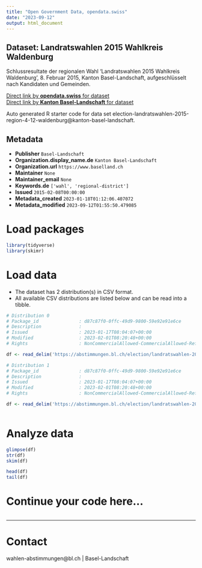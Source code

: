 ```yaml
---
title: "Open Government Data, opendata.swiss"
date: "2023-09-12"
output: html_document
---
```


## Dataset: Landratswahlen 2015 Wahlkreis Waldenburg

Schlussresultate der regionalen Wahl 'Landratswahlen 2015 Wahlkreis Waldenburg', 8. Februar 2015, Kanton Basel-Landschaft, aufgeschlüsselt nach Kandidaten und Gemeinden.

[Direct link by **opendata.swiss** for dataset](https://opendata.swiss/de/dataset/landratswahlen-2015-wahlkreis-waldenburg)<br>
[Direct link by **Kanton Basel-Landschaft** for dataset](https://abstimmungen.bl.ch/election/landratswahlen-2015-region-4-12-waldenburg/data)

Auto generated R starter code for data set election-landratswahlen-2015-region-4-12-waldenburg@kanton-basel-landschaft.

## Metadata

- **Publisher** `Basel-Landschaft`
- **Organization.display_name.de** `Kanton Basel-Landschaft`
- **Organization.url** `https://www.baselland.ch`
- **Maintainer** `None`
- **Maintainer_email** `None`
- **Keywords.de** `['wahl', 'regional-district']`
- **Issued** `2015-02-08T00:00:00`
- **Metadata_created** `2023-01-18T01:12:06.407072`
- **Metadata_modified** `2023-09-12T01:55:50.479085`


# Load packages

```r

library(tidyverse)
library(skimr)

```

# Load data

-   The dataset has 2 distribution(s) in CSV format.
-   All available CSV distributions are listed below and can be read into a tibble.

```r

# Distribution 0
# Package_id               : d87c87f0-0ffc-49d9-9800-59e92e91e6ce
# Description              : 
# Issued                   : 2023-01-17T08:04:07+00:00
# Modified                 : 2023-02-01T08:20:48+00:00
# Rights                   : NonCommercialAllowed-CommercialAllowed-ReferenceRequired

df <- read_delim('https://abstimmungen.bl.ch/election/landratswahlen-2015-region-4-12-waldenburg/data-parties-csv')

# Distribution 1
# Package_id               : d87c87f0-0ffc-49d9-9800-59e92e91e6ce
# Description              : 
# Issued                   : 2023-01-17T08:04:07+00:00
# Modified                 : 2023-02-01T08:20:48+00:00
# Rights                   : NonCommercialAllowed-CommercialAllowed-ReferenceRequired

df <- read_delim('https://abstimmungen.bl.ch/election/landratswahlen-2015-region-4-12-waldenburg/data-csv')



```

# Analyze data

```r

glimpse(df)
str(df)
skim(df)

head(df)
tail(df)

```

# Continue your code here...

```r

```

------------------------------------------------------------------------

# Contact

wahlen-abstimmungen@bl.ch | Basel-Landschaft
